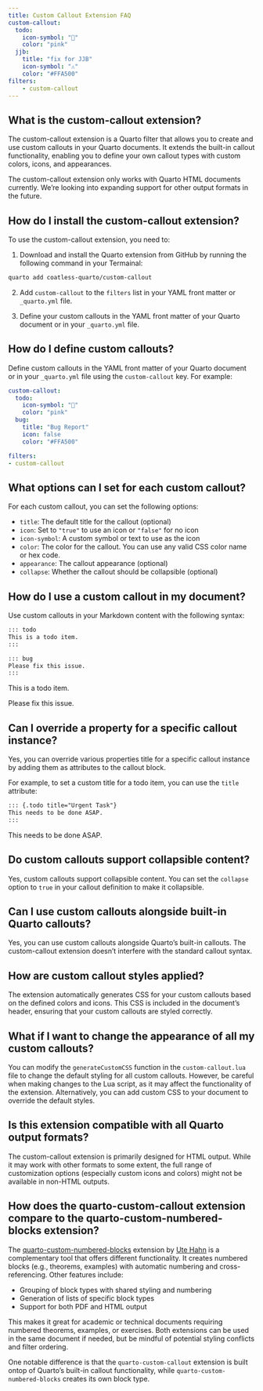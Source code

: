 ```yaml
---
title: Custom Callout Extension FAQ
custom-callout:
  todo:
    icon-symbol: "📝"
    color: "pink"
  jjb:
    title: "fix for JJB"
    icon-symbol: "⚠️"
    color: "#FFA500"
filters:
    - custom-callout
---
```


## What is the custom-callout extension?

The custom-callout extension is a Quarto filter that allows you to create and use custom callouts in your Quarto documents.
It extends the built-in callout functionality, enabling you to define your own callout types with custom colors, icons, and appearances.

:::{.callout-important}
The custom-callout extension only works with Quarto HTML documents currently. We're looking into expanding support for other output formats in the future.
:::

## How do I install the custom-callout extension?

To use the custom-callout extension, you need to:

1. Download and install the Quarto extension from GitHub by running the following command in your Termainal:

```bash
quarto add coatless-quarto/custom-callout
```

2. Add `custom-callout` to the `filters` list in your YAML front matter or `_quarto.yml` file.

3. Define your custom callouts in the YAML front matter of your Quarto document or in your `_quarto.yml` file.



## How do I define custom callouts?

Define custom callouts in the YAML front matter of your Quarto document or in your `_quarto.yml` file using the `custom-callout` key. For example:

```yaml
custom-callout:
  todo:
    icon-symbol: "📝"
    color: "pink"
  bug:
    title: "Bug Report"
    icon: false
    color: "#FFA500"

filters:
- custom-callout
```


## What options can I set for each custom callout?

For each custom callout, you can set the following options:

- `title`: The default title for the callout (optional)
- `icon`: Set to `"true"` to use an icon or `"false"` for no icon
- `icon-symbol`: A custom symbol or text to use as the icon
- `color`: The color for the callout. You can use any valid CSS color name or hex code.
- `appearance`: The callout appearance (optional)
- `collapse`: Whether the callout should be collapsible (optional)

## How do I use a custom callout in my document?

Use custom callouts in your Markdown content with the following syntax:

```markdown
::: todo
This is a todo item.
:::

::: bug
Please fix this issue.
:::
```

::: todo
This is a todo item.
:::

::: bug
Please fix this issue.
:::

## Can I override a property for a specific callout instance?

Yes, you can override various properties title for a specific callout instance by adding them as attributes to the callout block. 

For example, to set a custom title for a todo item, you can use the `title` attribute:

```markdown
::: {.todo title="Urgent Task"}
This needs to be done ASAP.
:::
```

::: {.todo title="Urgent Task"}
This needs to be done ASAP.
:::

## Do custom callouts support collapsible content?

Yes, custom callouts support collapsible content. You can set the `collapse` option to `true` in your callout definition to make it collapsible.

## Can I use custom callouts alongside built-in Quarto callouts?

Yes, you can use custom callouts alongside Quarto's built-in callouts. The custom-callout extension doesn't interfere with the standard callout syntax.

## How are custom callout styles applied?

The extension automatically generates CSS for your custom callouts based on the defined colors and icons. 
This CSS is included in the document's header, ensuring that your custom callouts are styled correctly.

## What if I want to change the appearance of all my custom callouts?

You can modify the `generateCustomCSS` function in the `custom-callout.lua` file to change the default styling for all custom callouts.
However, be careful when making changes to the Lua script, as it may affect the functionality of the extension.
Alternatively, you can add custom CSS to your document to override the default styles.

## Is this extension compatible with all Quarto output formats?

The custom-callout extension is primarily designed for HTML output. While it may work with other formats to some extent, 
the full range of customization options (especially custom icons and colors) might not be available in non-HTML outputs.


## How does the quarto-custom-callout extension compare to the quarto-custom-numbered-blocks extension?

The [quarto-custom-numbered-blocks](https://github.com/ute/custom-numbered-blocks) extension by [Ute Hahn](https://github.com/ute) is a complementary tool that offers different functionality. It creates numbered blocks (e.g., theorems, examples) with automatic numbering and cross-referencing. Other features include: 

- Grouping of block types with shared styling and numbering
- Generation of lists of specific block types
- Support for both PDF and HTML output

This makes it great for academic or technical documents requiring numbered theorems, examples, or exercises. Both extensions can be used in the same document if needed, but be mindful of potential styling conflicts and filter ordering.

One notable difference is that the `quarto-custom-callout` extension is built ontop of Quarto's built-in callout functionality, while `quarto-custom-numbered-blocks` creates its own block type.
